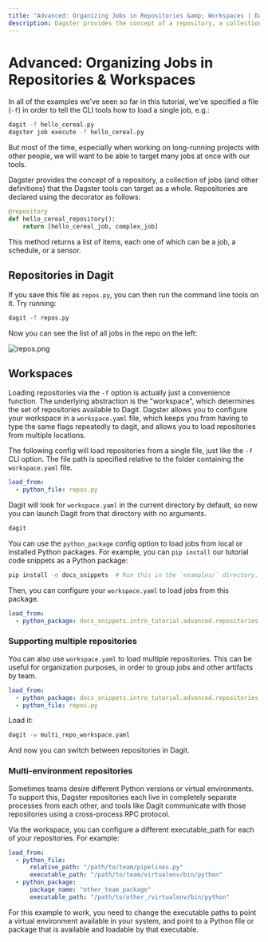 ```yaml
---
title: "Advanced: Organizing Jobs in Repositories &amp; Workspaces | Dagster"
description: Dagster provides the concept of a repository, a collection of jobs (and other definitions) that the Dagster tools can target as a whole.
---
```


# Advanced: Organizing Jobs in Repositories & Workspaces

<CodeReferenceLink filePath="examples/docs_snippets/docs_snippets/intro_tutorial/advanced/repositories/" />

In all of the examples we've seen so far in this tutorial, we've specified a file (`-f`) in order to tell the CLI tools how to load a single job, e.g.:

```bash
dagit -f hello_cereal.py
dagster job execute -f hello_cereal.py
```

But most of the time, especially when working on long-running projects with other people, we will want to be able to target many jobs at once with our tools.

Dagster provides the concept of a repository, a collection of jobs (and other definitions) that the Dagster tools can target as a whole. Repositories are declared using the <PyObject
module="dagster" object="repository" /> decorator as follows:

```python file=/intro_tutorial/advanced/repositories/repos.py startafter=start_repos_marker_0 endbefore=end_repos_marker_0
@repository
def hello_cereal_repository():
    return [hello_cereal_job, complex_job]
```

This method returns a list of items, each one of which can be a job, a schedule, or a sensor.

## Repositories in Dagit

If you save this file as `repos.py`, you can then run the command line tools on it. Try running:

```bash
dagit -f repos.py
```

Now you can see the list of all jobs in the repo on the left:

<Image
alt="repos.png"
src="/images/tutorial/repos.png"
width={3808}
height={2414}
/>

## Workspaces

Loading repositories via the `-f` option is actually just a convenience function. The underlying abstraction is the "workspace", which determines the set of repositories available to Dagit. Dagster allows you to configure your workspace in a `workspace.yaml` file, which keeps you from having to type the same flags repeatedly to dagit, and allows you to load repositories from multiple locations.

The following config will load repositories from a single file, just like the `-f` CLI option. The file path is specified relative to the folder containing the `workspace.yaml` file.

```YAML caption=workspace.yaml
load_from:
  - python_file: repos.py
```

Dagit will look for `workspace.yaml` in the current directory by default, so now you can launch Dagit from that directory with no arguments.

```bash
dagit
```

You can use the `python_package` config option to load jobs from local or installed Python packages. For example, you can `pip install` our tutorial code snippets as a Python package:

```bash
pip install -e docs_snippets  # Run this in the `examples/` directory.
```

Then, you can configure your `workspace.yaml` to load jobs from this package.

```yaml file=/intro_tutorial/advanced/repositories/workspace.yaml
load_from:
  - python_package: docs_snippets.intro_tutorial.advanced.repositories.repos
```

### Supporting multiple repositories

You can also use `workspace.yaml` to load multiple repositories. This can be useful for organization purposes, in order to group jobs and other artifacts by team.

```yaml file=/intro_tutorial/advanced/repositories/multi_repo_workspace.yaml
load_from:
  - python_package: docs_snippets.intro_tutorial.advanced.repositories.repos
  - python_file: repos.py
```

Load it:

```bash
dagit -w multi_repo_workspace.yaml
```

And now you can switch between repositories in Dagit.

### Multi-environment repositories

Sometimes teams desire different Python versions or virtual environments. To support this, Dagster repositories each live in completely separate processes from each other, and tools like Dagit communicate with those repositories using a cross-process RPC protocol.

Via the workspace, you can configure a different executable_path for each of your repositories. For example:

```yaml file=/intro_tutorial/advanced/repositories/multi_python_env_workspace_example.yaml
load_from:
  - python_file:
      relative_path: "/path/to/team/pipelines.py"
      executable_path: "/path/to/team/virtualenv/bin/python"
  - python_package:
      package_name: "other_team_package"
      executable_path: "/path/to/other_/virtualenv/bin/python"
```

For this example to work, you need to change the executable paths to point a virtual environment available in your system, and point to a Python file or package that is available and loadable by that executable.

<br />

<br />
